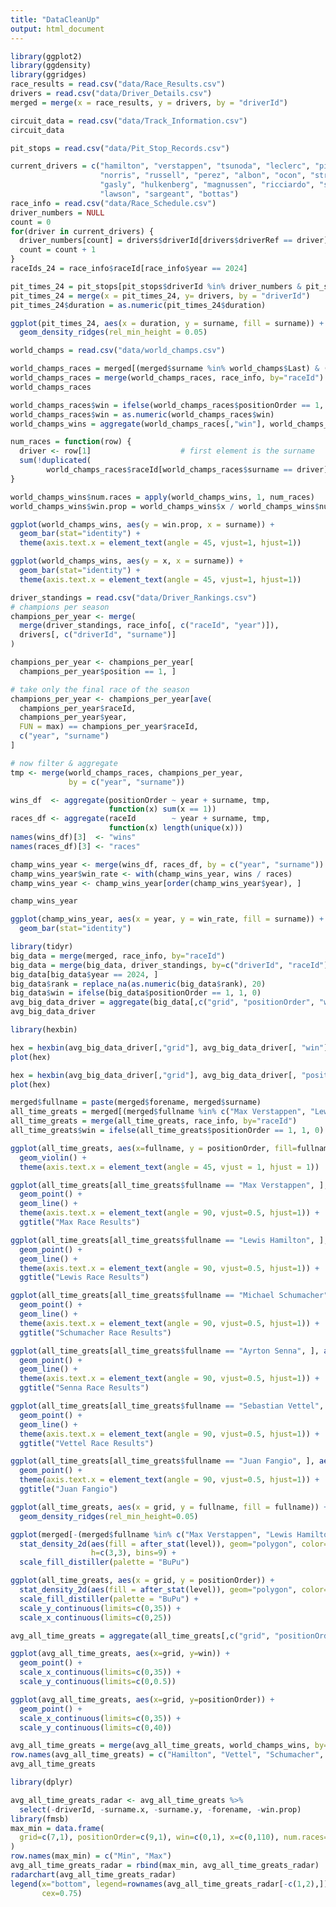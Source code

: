 ```yaml
---
title: "DataCleanUp"
output: html_document
---
```


```r
library(ggplot2)
library(ggdensity)
library(ggridges)
race_results = read.csv("data/Race_Results.csv")
drivers = read.csv("data/Driver_Details.csv")
merged = merge(x = race_results, y = drivers, by = "driverId")
```
```r
circuit_data = read.csv("data/Track_Information.csv")
circuit_data
```
```r
pit_stops = read.csv("data/Pit_Stop_Records.csv")

current_drivers = c("hamilton", "verstappen", "tsunoda", "leclerc", "piastri", 
                    "norris", "russell", "perez", "albon", "ocon", "stroll",
                    "gasly", "hulkenberg", "magnussen", "ricciardo", "sainz", "alonso",
                    "lawson", "sargeant", "bottas")
race_info = read.csv("data/Race_Schedule.csv")
driver_numbers = NULL
count = 0
for(driver in current_drivers) {
  driver_numbers[count] = drivers$driverId[drivers$driverRef == driver]
  count = count + 1
}
raceIds_24 = race_info$raceId[race_info$year == 2024]

pit_times_24 = pit_stops[pit_stops$driverId %in% driver_numbers & pit_stops$raceId %in% raceIds_24, ]
pit_times_24 = merge(x = pit_times_24, y= drivers, by = "driverId")
pit_times_24$duration = as.numeric(pit_times_24$duration)
```

```r
ggplot(pit_times_24, aes(x = duration, y = surname, fill = surname)) +
  geom_density_ridges(rel_min_height = 0.05)
```

```r
world_champs = read.csv("data/world_champs.csv")

world_champs_races = merged[(merged$surname %in% world_champs$Last) & (merged$forename %in% world_champs$First), ]
world_champs_races = merge(world_champs_races, race_info, by="raceId")
world_champs_races
```

```r
world_champs_races$win = ifelse(world_champs_races$positionOrder == 1, 1, 0)
world_champs_races$win = as.numeric(world_champs_races$win)
world_champs_wins = aggregate(world_champs_races[,"win"], world_champs_races[,c("surname", "driverId")], "sum")
```
```r
num_races = function(row) {
  driver <- row[1]                    # first element is the surname
  sum(!duplicated(
        world_champs_races$raceId[world_champs_races$surname == driver]))
}

world_champs_wins$num.races = apply(world_champs_wins, 1, num_races)
world_champs_wins$win.prop = world_champs_wins$x / world_champs_wins$num.races

ggplot(world_champs_wins, aes(y = win.prop, x = surname)) +
  geom_bar(stat="identity") +
  theme(axis.text.x = element_text(angle = 45, vjust=1, hjust=1))
```
```r
ggplot(world_champs_wins, aes(y = x, x = surname)) +
  geom_bar(stat="identity") +
  theme(axis.text.x = element_text(angle = 45, vjust=1, hjust=1))
```
```r
driver_standings = read.csv("data/Driver_Rankings.csv")
# champions per season
champions_per_year <- merge(
  merge(driver_standings, race_info[, c("raceId", "year")]),
  drivers[, c("driverId", "surname")]
)

champions_per_year <- champions_per_year[
  champions_per_year$position == 1, ]

# take only the final race of the season
champions_per_year <- champions_per_year[ave(
  champions_per_year$raceId,
  champions_per_year$year,
  FUN = max) == champions_per_year$raceId,
  c("year", "surname")
]

# now filter & aggregate
tmp <- merge(world_champs_races, champions_per_year,
             by = c("year", "surname"))

wins_df  <- aggregate(positionOrder ~ year + surname, tmp,
                      function(x) sum(x == 1))
races_df <- aggregate(raceId        ~ year + surname, tmp,
                      function(x) length(unique(x)))
names(wins_df)[3]  <- "wins"
names(races_df)[3] <- "races"

champ_wins_year <- merge(wins_df, races_df, by = c("year", "surname"))
champ_wins_year$win_rate <- with(champ_wins_year, wins / races)
champ_wins_year <- champ_wins_year[order(champ_wins_year$year), ]

champ_wins_year
```
```r
ggplot(champ_wins_year, aes(x = year, y = win_rate, fill = surname)) +
  geom_bar(stat="identity")
```

```r
library(tidyr)
big_data = merge(merged, race_info, by="raceId")
big_data = merge(big_data, driver_standings, by=c("driverId", "raceId"))
big_data[big_data$year == 2024, ]
big_data$rank = replace_na(as.numeric(big_data$rank), 20)
big_data$win = ifelse(big_data$positionOrder == 1, 1, 0)
avg_big_data_driver = aggregate(big_data[,c("grid", "positionOrder", "win")], big_data[c("driverId", "surname", "forename")], "mean")
avg_big_data_driver
```
```r
library(hexbin)

hex = hexbin(avg_big_data_driver[,"grid"], avg_big_data_driver[, "win"], xbins= 20)
plot(hex)
```

```r
hex = hexbin(avg_big_data_driver[,"grid"], avg_big_data_driver[, "positionOrder"], xbins= 20)
plot(hex)
```
```r
merged$fullname = paste(merged$forename, merged$surname)
all_time_greats = merged[(merged$fullname %in% c("Max Verstappen", "Lewis Hamilton", "Sebastian Vettel", "Michael Schumacher", "Ayrton Senna", "Juan Fangio")), ]
all_time_greats = merge(all_time_greats, race_info, by="raceId")
all_time_greats$win = ifelse(all_time_greats$positionOrder == 1, 1, 0)
```

```r
ggplot(all_time_greats, aes(x=fullname, y = positionOrder, fill=fullname)) +
  geom_violin() +
  theme(axis.text.x = element_text(angle = 45, vjust = 1, hjust = 1))
```

```r
ggplot(all_time_greats[all_time_greats$fullname == "Max Verstappen", ], aes(x = date, y = positionOrder)) +
  geom_point() +
  geom_line() +
  theme(axis.text.x = element_text(angle = 90, vjust=0.5, hjust=1)) +
  ggtitle("Max Race Results")
```
```r
ggplot(all_time_greats[all_time_greats$fullname == "Lewis Hamilton", ], aes(x = date, y = positionOrder)) +
  geom_point() +
  geom_line() +
  theme(axis.text.x = element_text(angle = 90, vjust=0.5, hjust=1)) +
  ggtitle("Lewis Race Results")
```

```r
ggplot(all_time_greats[all_time_greats$fullname == "Michael Schumacher", ], aes(x = date, y = positionOrder)) +
  geom_point() +
  geom_line() +
  theme(axis.text.x = element_text(angle = 90, vjust=0.5, hjust=1)) +
  ggtitle("Schumacher Race Results")
```

```r
ggplot(all_time_greats[all_time_greats$fullname == "Ayrton Senna", ], aes(x = date, y = positionOrder)) +
  geom_point() +
  geom_line() +
  theme(axis.text.x = element_text(angle = 90, vjust=0.5, hjust=1)) +
  ggtitle("Senna Race Results")
```

```r
ggplot(all_time_greats[all_time_greats$fullname == "Sebastian Vettel", ], aes(x = date, y = positionOrder)) +
  geom_point() +
  geom_line() +
  theme(axis.text.x = element_text(angle = 90, vjust=0.5, hjust=1)) +
  ggtitle("Vettel Race Results")
```

```r
ggplot(all_time_greats[all_time_greats$fullname == "Juan Fangio", ], aes(x = date, y = positionOrder)) +
  geom_point() +
  theme(axis.text.x = element_text(angle = 90, vjust=0.5, hjust=1)) +
  ggtitle("Juan Fangio")
```

```r
ggplot(all_time_greats, aes(x = grid, y = fullname, fill = fullname)) +
  geom_density_ridges(rel_min_height=0.05)
```

```r
ggplot(merged[-(merged$fullname %in% c("Max Verstappen", "Lewis Hamilton", "Sebastian Vettel", "Michael Schumacher", "Ayrton Senna", "Juan Fangio")), ], aes(x = grid, y = positionOrder)) +
  stat_density_2d(aes(fill = after_stat(level)), geom="polygon", color="white", 
                  h=c(3,3), bins=9) +
  scale_fill_distiller(palette = "BuPu")
```

```r
ggplot(all_time_greats, aes(x = grid, y = positionOrder)) +
  stat_density_2d(aes(fill = after_stat(level)), geom="polygon", color="white", bins = 13) +
  scale_fill_distiller(palette = "BuPu") +
  scale_y_continuous(limits=c(0,35)) +
  scale_x_continuous(limits=c(0,25))
```

```r
avg_all_time_greats = aggregate(all_time_greats[,c("grid", "positionOrder", "win")], all_time_greats[c("driverId", "surname", "forename")], "mean")
```
```r
ggplot(avg_all_time_greats, aes(x=grid, y=win)) +
  geom_point() +
  scale_x_continuous(limits=c(0,35)) +
  scale_y_continuous(limits=c(0,0.5))
```

```r
ggplot(avg_all_time_greats, aes(x=grid, y=positionOrder)) +
  geom_point() +
  scale_x_continuous(limits=c(0,35)) +
  scale_y_continuous(limits=c(0,40))
```
```r
avg_all_time_greats = merge(avg_all_time_greats, world_champs_wins, by="driverId", all.x=TRUE, all.y=FALSE)
row.names(avg_all_time_greats) = c("Hamilton", "Vettel", "Schumacher", "Senna", "Fangio", "Verstappen")
avg_all_time_greats
```
```r
library(dplyr)

avg_all_time_greats_radar <- avg_all_time_greats %>%
  select(-driverId, -surname.x, -surname.y, -forename, -win.prop)
library(fmsb)
max_min = data.frame(
  grid=c(7,1), positionOrder=c(9,1), win=c(0,1), x=c(0,110), num.races=c(30, 350)
)
row.names(max_min) = c("Min", "Max")
avg_all_time_greats_radar = rbind(max_min, avg_all_time_greats_radar)
radarchart(avg_all_time_greats_radar)
legend(x="bottom", legend=rownames(avg_all_time_greats_radar[-c(1,2),]),horiz=TRUE, bty="n",
       cex=0.75)
```

